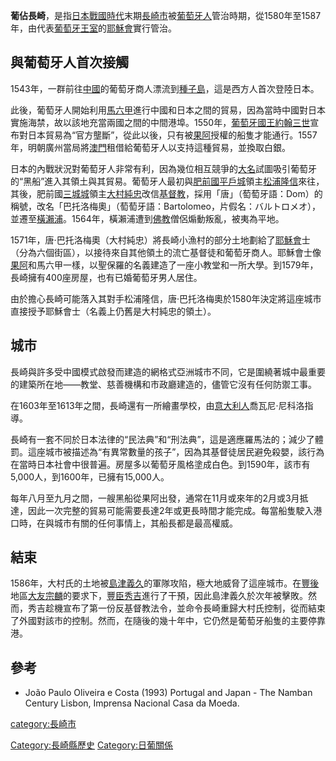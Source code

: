 {{Multiple issues|
{{Copy edit|time=2021-02-16T23:08:02+00:00}}
{{Expert needed|subject=歷史學|time=2021-02-16T23:08:02+00:00}}
{{Refimprove|time=2021-02-16T23:08:02+00:00}}
{{Rough translation|time=2021-02-16T23:08:02+00:00}}
}}
'''葡佔長崎'''，是指[[日本戰國時代|日本戰國時代]]末期[[長崎市|長崎市]]被[[葡萄牙人|葡萄牙人]]管治時期，從1580年至1587年，由代表[[葡萄牙王室|葡萄牙王室]]的[[耶穌會|耶穌會]]實行管治。

==與葡萄牙人首次接觸==
1543年，一群前往[[中國|中國]]的葡萄牙商人漂流到[[種子島|種子島]]，這是西方人首次登陸日本。

此後，葡萄牙人開始利用[[馬六甲|馬六甲]]進行中國和日本之間的貿易，因為當時中國對日本實施海禁，故以該地充當兩國之間的中間港埠。1550年，[[葡萄牙國王|葡萄牙國王]][[約翰三世|約翰三世]]宣布對日本貿易為“官方壟斷”，從此以後，只有被[[果阿|果阿]]授權的船隻才能通行。1557年，明朝廣州當局將[[澳門|澳門]]租借給葡萄牙人以支持這種貿易，並換取白銀。

日本的內戰狀況對葡萄牙人非常有利，因為幾位相互競爭的[[大名_(稱謂)|大名]]試圖吸引葡萄牙的“黑船”進入其領土與其貿易。葡萄牙人最初與[[肥前國|肥前國]][[平戶城|平戶城]]領主[[松浦隆信|松浦隆信]]來往，其後，肥前國[[三城城|三城城]]領主[[大村純忠|大村純忠]]改信[[基督教|基督教]]，採用「唐」（萄萄牙語：Dom）的稱號，改名「巴托洛梅奧」（萄萄牙語：Bartolomeo，片假名：バルトロメオ），並遷至[[橫瀨浦|橫瀨浦]]。1564年，橫瀨浦遭到[[佛教|佛教]]僧侶煽動叛亂，被夷為平地。

1571年，唐·巴托洛梅奧（大村純忠）將長崎小漁村的部分土地劃給了[[耶穌會|耶穌會]]士（分為六個街區），以接待來自其他領土的流亡基督徒和葡萄牙商人。耶穌會士像[[果阿|果阿]]和馬六甲一樣，以聖保羅的名義建造了一座小教堂和一所大學。到1579年，長崎擁有400座房屋，也有已婚葡萄牙男人居住。

由於擔心長崎可能落入其對手松浦隆信，唐·巴托洛梅奧於1580年決定將這座城市直接授予耶穌會士（名義上仍舊是大村純忠的領土）。

==城市==
長崎與許多受中國模式啟發而建造的網格式亞洲城市不同，它是圍繞著城中最重要的建築所在地——教堂、慈善機構和市政廳建造的，儘管它沒有任何防禦工事。

在1603年至1613年之間，長崎還有一所繪畫學校，由[[意大利人|意大利人]]喬瓦尼·尼科洛指導。

長崎有一套不同於日本法律的“民法典”和“刑法典”，這是適應羅馬法的；減少了體罰。這座城市被描述為“有異常數量的孩子”，因為其基督徒居民避免殺嬰，該行為在當時日本社會中很普遍。房屋多以葡萄牙風格塗成白色。到1590年，該市有5,000人，到1600年，已擁有15,000人。

每年八月至九月之間，一艘黑船從果阿出發，通常在11月或來年的2月或3月抵達，因此一次完整的貿易可能需要長達2年或更長時間才能完成。每當船隻駛入港口時，在與城市有關的任何事情上，其船長都是最高權威。 

==結束==
1586年，大村氏的土地被[[島津義久|島津義久]]的軍隊攻陷，極大地威脅了這座城市。在[[豐後|豐後]]地區[[大友宗麟|大友宗麟]]的要求下，[[豐臣秀吉|豐臣秀吉]]進行了干預，因此島津義久於次年被擊敗。然而，秀吉趁機宣布了第一份反基督教法令，並命令長崎重歸大村氏控制，從而結束了外國對該市的控制。然而，在隨後的幾十年中，它仍然是葡萄牙船隻的主要停靠港。 

==參考==
* João Paulo Oliveira e Costa (1993) Portugal and Japan - The Namban Century Lisbon, Imprensa Nacional Casa da Moeda.

[[category:長崎市|category:長崎市]]
[[Category:長崎縣歷史|Category:長崎縣歷史]]
[[Category:日葡關係|Category:日葡關係]]